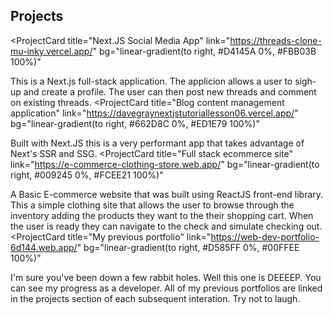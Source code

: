 ## Projects

<ProjectCard
  title="Next.JS Social Media App"
  link="https://threads-clone-mu-inky.vercel.app/"
  bg="linear-gradient(to right, #D4145A 0%, #FBB03B 100%)"
>
  This is a Next.js full-stack application. The applicion allows a user to sigh-up and create a profile. The user can then post new threads and comment on existing threads.
</ProjectCard>
<ProjectCard
  title="Blog content management application"
  link="https://davegraynextjstutoriallesson06.vercel.app/"
  bg="linear-gradient(to right, #662D8C 0%, #ED1E79 100%)"
>
  Built with Next.JS this is a very performant app that takes advantage of Next's SSR and SSG.
</ProjectCard>
<ProjectCard
  title="Full stack ecommerce site"
  link="https://e-commerce-clothing-store.web.app/"
  bg="linear-gradient(to right, #009245 0%, #FCEE21 100%)"
>
  A Basic E-commerce website that was built using ReactJS front-end library. This a simple clothing site that allows the user to browse through the inventory adding the products they want to the their shopping cart. When the user is ready they can navigate to the check and simulate checking out. 
</ProjectCard>
<ProjectCard
  title="My previous portfolio"
  link="https://web-dev-portfolio-6d144.web.app/"
  bg="linear-gradient(to right, #D585FF 0%, #00FFEE 100%)"
>
  I'm sure you've been down a few rabbit holes. Well this one is DEEEEP. You can see my progress as a developer. All of my previous portfolios are linked in the projects section of each subsequent interation. Try not to laugh.
</ProjectCard>
